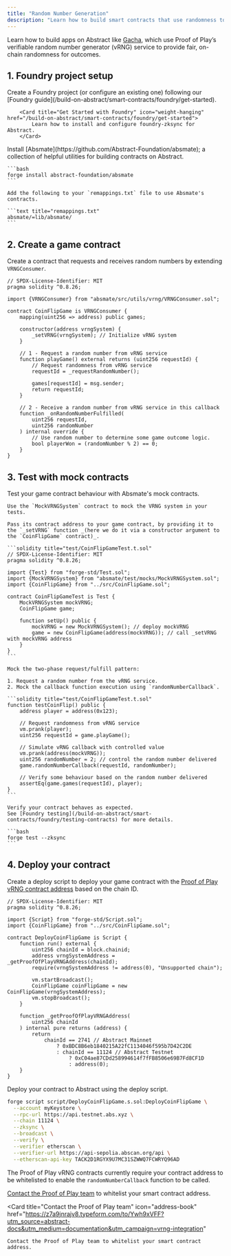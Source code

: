 ```yaml
---
title: "Random Number Generation"
description: "Learn how to build smart contracts that use randomness to determine outcomes."
---
```


Learn how to build apps on Abstract like [Gacha](https://gacha.game/?ref=Q3FMS2SO), which use Proof of Play’s verifiable random number generator (vRNG) service to provide fair, on-chain randomness for outcomes.

## 1. Foundry project setup

<Steps>
  <Step title="Create a Foundry project">
    Create a Foundry project (or configure an existing one) following our [Foundry guide](/build-on-abstract/smart-contracts/foundry/get-started).

        <Card title="Get Started with Foundry" icon="weight-hanging" href="/build-on-abstract/smart-contracts/foundry/get-started">
            Learn how to install and configure foundry-zksync for Abstract.
        </Card>
  </Step>
  <Step title="Install Absmate">
    Install [Absmate](https://github.com/Abstract-Foundation/absmate); a collection of helpful utilities for building contracts on Abstract.

    ```bash
    forge install abstract-foundation/absmate
    ```
  </Step>
  <Step title="Configure remappings">

    Add the following to your `remappings.txt` file to use Absmate's contracts.

    ```text title="remappings.txt"
    absmate/=lib/absmate/
    ```
  </Step>
</Steps>

## 2. Create a game contract

Create a contract that requests and receives random numbers by extending `VRNGConsumer`.

```solidity title="src/CoinFlipGame.sol"
// SPDX-License-Identifier: MIT
pragma solidity ^0.8.26;

import {VRNGConsumer} from "absmate/src/utils/vrng/VRNGConsumer.sol";

contract CoinFlipGame is VRNGConsumer {
    mapping(uint256 => address) public games;

    constructor(address vrngSystem) {
        _setVRNG(vrngSystem); // Initialize vRNG system
    }

    // 1 - Request a random number from vRNG service
    function playGame() external returns (uint256 requestId) {
        // Request randomness from vRNG service
        requestId = _requestRandomNumber();

        games[requestId] = msg.sender;
        return requestId;
    }

    // 2 - Receive a random number from vRNG service in this callback
    function _onRandomNumberFulfilled(
        uint256 requestId,
        uint256 randomNumber
    ) internal override {
        // Use random number to determine some game outcome logic.
        bool playerWon = (randomNumber % 2) == 0;
    }
}
```

## 3. Test with mock contracts

Test your game contract behaviour with Absmate's mock contracts.

<Steps>
  <Step title="Create a test contract">

    Use the `MockVRNGSystem` contract to mock the VRNG system in your tests. 
    
    Pass its contract address to your game contract, by providing it to the `_setVRNG` function _(here we do it via a constructor argument to the `CoinFlipGame` contract)_.

    ```solidity title="test/CoinFlipGameTest.t.sol"
    // SPDX-License-Identifier: MIT
    pragma solidity ^0.8.26;

    import {Test} from "forge-std/Test.sol";
    import {MockVRNGSystem} from "absmate/test/mocks/MockVRNGSystem.sol";
    import {CoinFlipGame} from "../src/CoinFlipGame.sol";

    contract CoinFlipGameTest is Test {
        MockVRNGSystem mockVRNG;
        CoinFlipGame game;

        function setUp() public {
            mockVRNG = new MockVRNGSystem(); // deploy mockVRNG
            game = new CoinFlipGame(address(mockVRNG)); // call _setVRNG with mockVRNG address
        }
    }
    ```
  </Step>

  <Step title="Test your contract with request/fulfill pattern mocks">

    Mock the two-phase request/fulfill pattern:

    1. Request a random number from the vRNG service.
    2. Mock the callback function execution using `randomNumberCallback`.

    ```solidity title="test/CoinFlipGameTest.t.sol"
    function testCoinFlip() public {
        address player = address(0x123);
        
        // Request randomness from vRNG service
        vm.prank(player);
        uint256 requestId = game.playGame();

        // Simulate vRNG callback with controlled value
        vm.prank(address(mockVRNG));
        uint256 randomNumber = 2; // control the random number delivered
        game.randomNumberCallback(requestId, randomNumber);
        
        // Verify some behaviour based on the random number delivered
        assertEq(game.games(requestId), player);
    }
    ```
  </Step>

  <Step title="Run your tests">

    Verify your contract behaves as expected.
    See [Foundry testing](/build-on-abstract/smart-contracts/foundry/testing-contracts) for more details.

    ```bash
    forge test --zksync
    ```
  </Step>
</Steps>

## 4. Deploy your contract

<Steps>
  <Step title="Create a deploy script">

  Create a deploy script to deploy your game contract with the [Proof of Play vRNG contract address](https://docs.proofofplay.com/services/vrng/about#supported-networks) based on the chain ID.

  ```solidity title="script/DeployCoinFlipGame.s.sol"
  // SPDX-License-Identifier: MIT
  pragma solidity ^0.8.26;

  import {Script} from "forge-std/Script.sol";
  import {CoinFlipGame} from "../src/CoinFlipGame.sol";

  contract DeployCoinFlipGame is Script {
      function run() external {
          uint256 chainId = block.chainid;
          address vrngSystemAddress = _getProofOfPlayVRNGAddress(chainId);
          require(vrngSystemAddress != address(0), "Unsupported chain");

          vm.startBroadcast();
          CoinFlipGame coinFlipGame = new CoinFlipGame(vrngSystemAddress);
          vm.stopBroadcast();
      }

      function _getProofOfPlayVRNGAddress(
          uint256 chainId
      ) internal pure returns (address) {
          return
              chainId == 2741 // Abstract Mainnet
                  ? 0xBDC8B6eb1840215A22fC1134046f595b7D42C2DE
                  : chainId == 11124 // Abstract Testnet
                      ? 0xC04ae87CDd258994614f7fFB8506e69B7Fd8CF1D
                      : address(0);
      }
  }
  ```
  </Step>

  <Step title="Run the deploy script">

  Deploy your contract to Abstract using the deploy script.

  ```bash
  forge script script/DeployCoinFlipGame.s.sol:DeployCoinFlipGame \
    --account myKeystore \
    --rpc-url https://api.testnet.abs.xyz \
    --chain 11124 \
    --zksync \
    --broadcast \
    --verify \
    --verifier etherscan \
    --verifier-url https://api-sepolia.abscan.org/api \
    --etherscan-api-key TACK2D1RGYX9U7MC31SZWWQ7FCWRYQ96AD
  ```
  </Step>

  <Step title="Contact the Proof of Play team">

  The Proof of Play vRNG contracts currently require your contract address to be whitelisted to enable the `randomNumberCallback` function to be called.

  [Contact the Proof of Play team](https://z7a9jnrajv8.typeform.com/to/Ywh9xVFF?utm_source=abstract-docs&utm_medium=documentation&utm_campaign=vrng-integration) to whitelist your smart contract address.

  <Card
    title="Contact the Proof of Play team"
    icon="address-book"
    href="https://z7a9jnrajv8.typeform.com/to/Ywh9xVFF?utm_source=abstract-docs&utm_medium=documentation&utm_campaign=vrng-integration"
  >
    Contact the Proof of Play team to whitelist your smart contract address.
  </Card>

  </Step>
</Steps>
